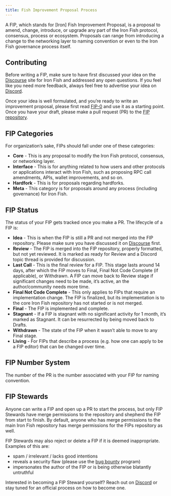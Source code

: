 ```yaml
---
title: Fish Improvement Proposal Process
---
```


A FIP, which stands for [Iron] Fish Improvement Proposal, is a proposal to amend, change, introduce, or upgrade any part of the Iron Fish protocol, consensus, process or ecosystem. Proposals can range from introducing a change to the networking layer to naming convention or even to the Iron Fish governance process itself.

## Contributing

Before writing a FIP, make sure to have first discussed your idea on the [Discourse](https://discourse.ironfish.network/) site for Iron Fish and addressed any open questions. If you feel like you need more feedback, always feel free to advertise your idea on [Discord](https://discord.ironfish.network/).

Once your idea is well formulated, and you’re ready to write an improvement proposal, please first read [FIP-0](/fips/fip-0) and use it as a starting point. Once you have your draft, please make a pull request (PR) to the [FIP repository](https://github.com/iron-fish/FIPs).

## FIP Categories

For organization’s sake, FIPs should fall under one of these categories:

- **Core** - This is any proposal to modify the Iron Fish protocol, consensus, or networking layer.
- **Interface** - This is for anything related to how users and other protocols or applications interact with Iron Fish, such as proposing RPC call amendments, APIs, wallet improvements, and so on.
- **Hardfork** - This is for proposals regarding hardforks.
- **Meta** - This category is for proposals around any process (including governance) for Iron Fish.

## FIP Status

The status of your FIP gets tracked once you make a PR. The lifecycle of a FIP is:

- **Idea** - This is when the FIP is still a PR and not merged into the FIP repository. Please make sure you have discussed it on [Discourse](https://discourse.ironfish.network/) first.
- **Review** - The FIP is merged into the FIP repository, properly formatted, but not yet reviewed. It is marked as ready for Review and a Discord topic thread is provided for discussion.
- **Last Call** - This is the final review for a FIP. This stage lasts around 14 days, after which the FIP moves to Final, Final Not Code Complete (if applicable), or Withdrawn. A FIP can move back to Review stage if significant changes need to be made, it’s active, an the author/community needs more time.
- **Final Not Code Complete** - This only applies to FIPs that require an implementation change. The FIP is finalized, but its implementation is to the core Iron Fish repository has not started or is not merged.
- **Final** - The FIP is implemented and complete.
- **Stagnant** - If a FIP is stagnant with no significant activity for 1 month, it’s marked as Stagnant. It can be resurrected by being moved back to Drafts.
- **Withdrawn** - The state of the FIP when it wasn’t able to move to any Final stage.
- **Living** - For FIPs that describe a process (e.g. how one can apply to be a FIP editor) that can be changed over time.

## FIP Number System

The number of the PR is the number associated with your FIP for naming convention.

## FIP Stewards

Anyone can write a FIP and open up a PR to start the process, but only FIP Stewards have merge permissions to the repository and shepherd the FIP from start to finish. By default, anyone who has merge permissions to the main Iron Fish repository has merge permissions for the FIPs repository as well.

FIP Stewards may also reject or delete a FIP if it is deemed inappropriate. Examples of this are:

- spam / irrelevant / lacks good intentions
- reveals a security flaw (please use the [bug bounty](https://hackerone.com/iron_fish_bbp?type=scope) program)
- impersonates the author of the FIP or is being otherwise blatantly untruthful

Interested in becoming a FIP Steward yourself? Reach out on [Discord](https://discord.ironfish.network/) or stay tuned for an official process on how to become one.
